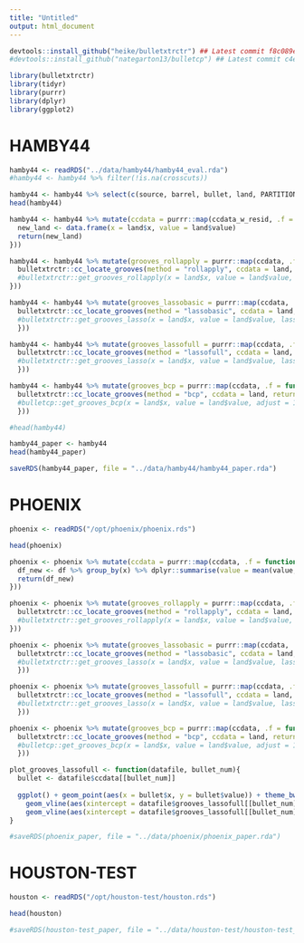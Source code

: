 ```yaml
---
title: "Untitled"
output: html_document
---
```


```r
devtools::install_github("heike/bulletxtrctr") ## Latest commit f8c089e
#devtools::install_github("nategarton13/bulletcp") ## Latest commit c4e3e38

library(bulletxtrctr)
library(tidyr)
library(purrr)
library(dplyr)
library(ggplot2)
```


# HAMBY44

```r
hamby44 <- readRDS("../data/hamby44/hamby44_eval.rda")
#hamby44 <- hamby44 %>% filter(!is.na(crosscuts))
```

```r
hamby44 <- hamby44 %>% select(c(source, barrel, bullet, land, PARTITION_ID, crosscuts, ccdata_w_resid, left_groove, right_groove))
head(hamby44)

hamby44 <- hamby44 %>% mutate(ccdata = purrr::map(ccdata_w_resid, .f = function(land){
  new_land <- data.frame(x = land$x, value = land$value)
  return(new_land)
}))
```

```r
hamby44 <- hamby44 %>% mutate(grooves_rollapply = purrr::map(ccdata, .f = function(land){
  bulletxtrctr::cc_locate_grooves(method = "rollapply", ccdata = land, return_plot = F)
  #bulletxtrctr::get_grooves_rollapply(x = land$x, value = land$value, return_plot = F)
}))

hamby44 <- hamby44 %>% mutate(grooves_lassobasic = purrr::map(ccdata, .f = function(land){
  bulletxtrctr::cc_locate_grooves(method = "lassobasic", ccdata = land, return_plot = F, pred_cutoff = 0.3)
  #bulletxtrctr::get_grooves_lasso(x = land$x, value = land$value, lasso_method = "basic", return_plot = F)
  }))

hamby44 <- hamby44 %>% mutate(grooves_lassofull = purrr::map(ccdata, .f = function(land){
  bulletxtrctr::cc_locate_grooves(method = "lassofull", ccdata = land, return_plot = F, pred_cutoff = 0.34)
  #bulletxtrctr::get_grooves_lasso(x = land$x, value = land$value, lasso_method = "full", return_plot = F)
  }))

hamby44 <- hamby44 %>% mutate(grooves_bcp = purrr::map(ccdata, .f = function(land){
  bulletxtrctr::cc_locate_grooves(method = "bcp", ccdata = land, return_plot = F)
  #bulletcp::get_grooves_bcp(x = land$x, value = land$value, adjust = 10)
  }))

#head(hamby44)
```

```r
hamby44_paper <- hamby44
head(hamby44_paper)

saveRDS(hamby44_paper, file = "../data/hamby44/hamby44_paper.rda")
```

# PHOENIX 
```r
phoenix <- readRDS("/opt/phoenix/phoenix.rds")

head(phoenix)

phoenix <- phoenix %>% mutate(ccdata = purrr::map(ccdata, .f = function(df){
  df_new <- df %>% group_by(x) %>% dplyr::summarise(value = mean(value, na.rm = T))
  return(df_new)
}))

```


```r
phoenix <- phoenix %>% mutate(grooves_rollapply = purrr::map(ccdata, .f = function(land){
  bulletxtrctr::cc_locate_grooves(method = "rollapply", ccdata = land, return_plot = F)
  #bulletxtrctr::get_grooves_rollapply(x = land$x, value = land$value, return_plot = F)
}))

phoenix <- phoenix %>% mutate(grooves_lassobasic = purrr::map(ccdata, .f = function(land){
  bulletxtrctr::cc_locate_grooves(method = "lassobasic", ccdata = land, return_plot = F, pred_cutoff = 0.3)
  #bulletxtrctr::get_grooves_lasso(x = land$x, value = land$value, lasso_method = "basic", return_plot = F)
  }))

phoenix <- phoenix %>% mutate(grooves_lassofull = purrr::map(ccdata, .f = function(land){
  bulletxtrctr::cc_locate_grooves(method = "lassofull", ccdata = land, return_plot = F, pred_cutoff = 0.34)
  #bulletxtrctr::get_grooves_lasso(x = land$x, value = land$value, lasso_method = "full", return_plot = F)
  }))

phoenix <- phoenix %>% mutate(grooves_bcp = purrr::map(ccdata, .f = function(land){
  bulletxtrctr::cc_locate_grooves(method = "bcp", ccdata = land, return_plot = F)
  #bulletcp::get_grooves_bcp(x = land$x, value = land$value, adjust = 10)
  }))
```



```r

plot_grooves_lassofull <- function(datafile, bullet_num){
  bullet <- datafile$ccdata[[bullet_num]]
  
  ggplot() + geom_point(aes(x = bullet$x, y = bullet$value)) + theme_bw() + 
    geom_vline(aes(xintercept = datafile$grooves_lassofull[[bullet_num]]$groove[1])) + 
    geom_vline(aes(xintercept = datafile$grooves_lassofull[[bullet_num]]$groove[2]))
}

#saveRDS(phoenix_paper, file = "../data/phoenix/phoenix_paper.rda")
```



# HOUSTON-TEST

```r
houston <- readRDS("/opt/houston-test/houston.rds")

head(houston)
```


```r
#saveRDS(houston-test_paper, file = "../data/houston-test/houston-test_paper.rda")
```